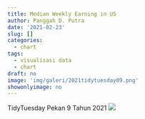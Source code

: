 ```yaml
---
title: Median Weekly Earning in US
author: Panggah D. Putra
date: '2021-02-23'
slug: []
categories:
  - chart
tags:
  - visualisasi data
  - chart
draft: no
image: 'img/galeri/2021tidytuesday09.png'
showonlyimage: no
---
```

TidyTuesday Pekan 9 Tahun 2021
<!--more-->
![](images/2021tidytuesday09.png)